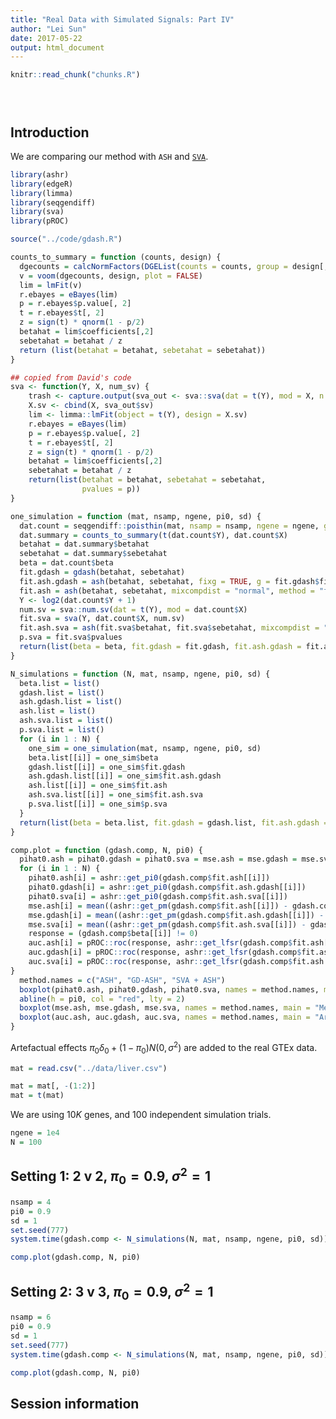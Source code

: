 ```yaml
---
title: "Real Data with Simulated Signals: Part IV"
author: "Lei Sun"
date: 2017-05-22
output: html_document
---
```


<!-- The file analysis/chunks.R contains chunks that define default settings
shared across the workflowr files. -->
```r
knitr::read_chunk("chunks.R")
```

<!-- Update knitr chunk options -->
```r
```

<!-- Insert the date the file was last updated -->
```r
```

<!-- Insert the code version (Git commit SHA1) if Git repository exists and R
 package git2r is installed -->
```r
```

<!-- Add your analysis here -->

## Introduction

We are comparing our method with `ASH` and [`SVA`](http://journals.plos.org/plosgenetics/article?id=10.1371/journal.pgen.0030161).

```r
library(ashr)
library(edgeR)
library(limma)
library(seqgendiff)
library(sva)
library(pROC)
```

```r
source("../code/gdash.R")
```

```r
counts_to_summary = function (counts, design) {
  dgecounts = calcNormFactors(DGEList(counts = counts, group = design[, 2]))
  v = voom(dgecounts, design, plot = FALSE)
  lim = lmFit(v)
  r.ebayes = eBayes(lim)
  p = r.ebayes$p.value[, 2]
  t = r.ebayes$t[, 2]
  z = sign(t) * qnorm(1 - p/2)
  betahat = lim$coefficients[,2]
  sebetahat = betahat / z
  return (list(betahat = betahat, sebetahat = sebetahat))
}

## copied from David's code
sva <- function(Y, X, num_sv) {
    trash <- capture.output(sva_out <- sva::sva(dat = t(Y), mod = X, n.sv = num_sv))
    X.sv <- cbind(X, sva_out$sv)
    lim <- limma::lmFit(object = t(Y), design = X.sv)
    r.ebayes = eBayes(lim)
    p = r.ebayes$p.value[, 2]
    t = r.ebayes$t[, 2]
    z = sign(t) * qnorm(1 - p/2)
    betahat = lim$coefficients[,2]
    sebetahat = betahat / z
    return(list(betahat = betahat, sebetahat = sebetahat,
                pvalues = p))
}

one_simulation = function (mat, nsamp, ngene, pi0, sd) {
  dat.count = seqgendiff::poisthin(mat, nsamp = nsamp, ngene = ngene, gselect = "max", signal_params = list(mean = 0, sd = sd), prop_null = pi0)
  dat.summary = counts_to_summary(t(dat.count$Y), dat.count$X)
  betahat = dat.summary$betahat
  sebetahat = dat.summary$sebetahat
  beta = dat.count$beta
  fit.gdash = gdash(betahat, sebetahat)
  fit.ash.gdash = ash(betahat, sebetahat, fixg = TRUE, g = fit.gdash$fitted_g)
  fit.ash = ash(betahat, sebetahat, mixcompdist = "normal", method = "fdr")
  Y <- log2(dat.count$Y + 1)
  num.sv = sva::num.sv(dat = t(Y), mod = dat.count$X)
  fit.sva = sva(Y, dat.count$X, num.sv)
  fit.ash.sva = ash(fit.sva$betahat, fit.sva$sebetahat, mixcompdist = "normal", method = "fdr")
  p.sva = fit.sva$pvalues
  return(list(beta = beta, fit.gdash = fit.gdash, fit.ash.gdash = fit.ash.gdash, fit.ash = fit.ash, fit.ash.sva = fit.ash.sva, p.sva = p.sva))
}

N_simulations = function (N, mat, nsamp, ngene, pi0, sd) {
  beta.list = list()
  gdash.list = list()
  ash.gdash.list = list()
  ash.list = list()
  ash.sva.list = list()
  p.sva.list = list()
  for (i in 1 : N) {
    one_sim = one_simulation(mat, nsamp, ngene, pi0, sd)
    beta.list[[i]] = one_sim$beta
    gdash.list[[i]] = one_sim$fit.gdash
    ash.gdash.list[[i]] = one_sim$fit.ash.gdash
    ash.list[[i]] = one_sim$fit.ash
    ash.sva.list[[i]] = one_sim$fit.ash.sva
    p.sva.list[[i]] = one_sim$p.sva
  }
  return(list(beta = beta.list, fit.gdash = gdash.list, fit.ash.gdash = ash.gdash.list, fit.ash = ash.list, fit.ash.sva = ash.sva.list, p.sva = p.sva.list))
}

comp.plot = function (gdash.comp, N, pi0) {
  pihat0.ash = pihat0.gdash = pihat0.sva = mse.ash = mse.gdash = mse.sva = auc.ash = auc.gdash = auc.sva = c()
  for (i in 1 : N) {
    pihat0.ash[i] = ashr::get_pi0(gdash.comp$fit.ash[[i]])
    pihat0.gdash[i] = ashr::get_pi0(gdash.comp$fit.ash.gdash[[i]])
    pihat0.sva[i] = ashr::get_pi0(gdash.comp$fit.ash.sva[[i]])
    mse.ash[i] = mean((ashr::get_pm(gdash.comp$fit.ash[[i]]) - gdash.comp$beta[[i]])^2)
    mse.gdash[i] = mean((ashr::get_pm(gdash.comp$fit.ash.gdash[[i]]) - gdash.comp$beta[[i]])^2)
    mse.sva[i] = mean((ashr::get_pm(gdash.comp$fit.ash.sva[[i]]) - gdash.comp$beta[[i]])^2)
    response = (gdash.comp$beta[[i]] != 0)
    auc.ash[i] = pROC::roc(response, ashr::get_lfsr(gdash.comp$fit.ash[[i]]))$auc
    auc.gdash[i] = pROC::roc(response, ashr::get_lfsr(gdash.comp$fit.ash.gdash[[i]]))$auc
    auc.sva[i] = pROC::roc(response, ashr::get_lfsr(gdash.comp$fit.ash.sva[[i]]))$auc
}
  method.names = c("ASH", "GD-ASH", "SVA + ASH")
  boxplot(pihat0.ash, pihat0.gdash, pihat0.sva, names = method.names, main = expression(hat(pi)[0]), ylab = expression(hat(pi)[0]))
  abline(h = pi0, col = "red", lty = 2)
  boxplot(mse.ash, mse.gdash, mse.sva, names = method.names, main = "Mean Squared Error", ylab = "MSE")
  boxplot(auc.ash, auc.gdash, auc.sva, names = method.names, main = "Area under the ROC Curve", ylab = "AUC")
}
```

Artefactual effects $\pi_0\delta_0 + \left(1 - \pi_0\right)N\left(0, \sigma^2\right)$ are added to the real GTEx data.

```r
mat = read.csv("../data/liver.csv")
```

```r
mat = mat[, -(1:2)]
mat = t(mat)
```

We are using $10K$ genes, and $100$ independent simulation trials.

```r
ngene = 1e4
N = 100
```

## Setting 1: $2$ v $2$, $\pi_0 = 0.9$, $\sigma^2 = 1$

```r
nsamp = 4
pi0 = 0.9
sd = 1
set.seed(777)
system.time(gdash.comp <- N_simulations(N, mat, nsamp, ngene, pi0, sd))
```

```r
comp.plot(gdash.comp, N, pi0)
```


## Setting 2: $3$ v $3$, $\pi_0 = 0.9$, $\sigma^2 = 1$

```r
nsamp = 6
pi0 = 0.9
sd = 1
set.seed(777)
system.time(gdash.comp <- N_simulations(N, mat, nsamp, ngene, pi0, sd))
```

```r
comp.plot(gdash.comp, N, pi0)
```

## Session information

<!-- Insert the session information into the document -->
```r
```
